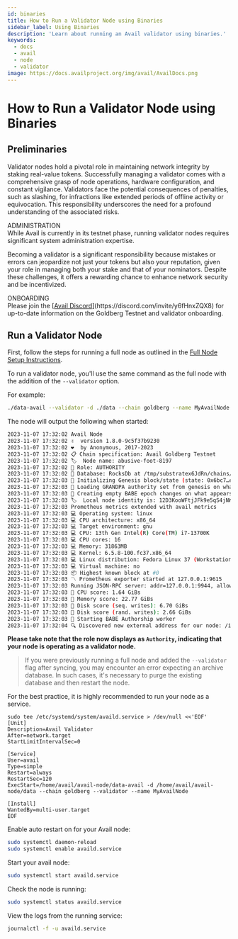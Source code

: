 ```yaml
---
id: binaries
title: How to Run a Validator Node using Binaries
sidebar_label: Using Binaries
description: 'Learn about running an Avail validator using binaries.'
keywords:
  - docs
  - avail
  - node
  - validator
image: https://docs.availproject.org/img/avail/AvailDocs.png
---
```


# How to Run a Validator Node using Binaries

## Preliminaries

Validator nodes hold a pivotal role in maintaining network integrity by staking real-value tokens. Successfully managing a validator comes with a comprehensive grasp of node operations, hardware configuration, and constant vigilance. Validators face the potential consequences of penalties, such as slashing, for infractions like extended periods of offline activity or equivocation. This responsibility underscores the need for a profound understanding of the associated risks.

<Callout type="warning">
ADMINISTRATION<br/>
While Avail is currently in its testnet phase, running validator nodes requires significant system administration expertise.
</Callout>

Becoming a validator is a significant responsibility because mistakes or errors can jeopardize not just your tokens but also your reputation, given your role in managing both your stake and that of your nominators. Despite these challenges, it offers a rewarding chance to enhance network security and be incentivized.

<Callout>
ONBOARDING<br/>
Please join the [<ins>Avail Discord</ins>](https://discord.com/invite/y6fHnxZQX8) for up-to-date information on the Goldberg Testnet and
validator onboarding.
</Callout>


## Run a Validator Node

First, follow the steps for running a full node as outlined in the
[Full Node Setup Instructions](/category/run-a-validator-node/).

To run a validator node, you'll use the same command as the full node with the addition of the `--validator` option.

For example:

```bash
./data-avail --validator -d ./data --chain goldberg --name MyAvailNode
```

The node will output the following when started:

```bash
2023-11-07 17:32:02 Avail Node    
2023-11-07 17:32:02 ✌️  version 1.8.0-9c5f37b9230    
2023-11-07 17:32:02 ❤️  by Anonymous, 2017-2023    
2023-11-07 17:32:02 📋 Chain specification: Avail Goldberg Testnet    
2023-11-07 17:32:02 🏷  Node name: abusive-foot-8197    
2023-11-07 17:32:02 👤 Role: AUTHORITY    
2023-11-07 17:32:02 💾 Database: RocksDb at /tmp/substratex6JdRn/chains/avail_goldberg_testnet/db/full    
2023-11-07 17:32:03 🔨 Initializing Genesis block/state (state: 0x6bc7…ec83, header-hash: 0x6f09…a7ae)    
2023-11-07 17:32:03 👴 Loading GRANDPA authority set from genesis on what appears to be first startup.    
2023-11-07 17:32:03 👶 Creating empty BABE epoch changes on what appears to be first startup.    
2023-11-07 17:32:03 🏷  Local node identity is: 12D3KooWFtjJFk9e5qS4jNWTPSUhTcpSLzeY25P3MeAhzDg6PHwd    
2023-11-07 17:32:03 Prometheus metrics extended with avail metrics    
2023-11-07 17:32:03 💻 Operating system: linux    
2023-11-07 17:32:03 💻 CPU architecture: x86_64    
2023-11-07 17:32:03 💻 Target environment: gnu    
2023-11-07 17:32:03 💻 CPU: 13th Gen Intel(R) Core(TM) i7-13700K    
2023-11-07 17:32:03 💻 CPU cores: 16    
2023-11-07 17:32:03 💻 Memory: 31863MB    
2023-11-07 17:32:03 💻 Kernel: 6.5.8-100.fc37.x86_64    
2023-11-07 17:32:03 💻 Linux distribution: Fedora Linux 37 (Workstation Edition)    
2023-11-07 17:32:03 💻 Virtual machine: no    
2023-11-07 17:32:03 📦 Highest known block at #0    
2023-11-07 17:32:03 〽️ Prometheus exporter started at 127.0.0.1:9615    
2023-11-07 17:32:03 Running JSON-RPC server: addr=127.0.0.1:9944, allowed origins=["http://localhost:*", "http://127.0.0.1:*", "https://localhost:*", "https://127.0.0.1:*", "https://polkadot.js.org"]    
2023-11-07 17:32:03 🏁 CPU score: 1.64 GiBs    
2023-11-07 17:32:03 🏁 Memory score: 22.77 GiBs    
2023-11-07 17:32:03 🏁 Disk score (seq. writes): 6.70 GiBs    
2023-11-07 17:32:03 🏁 Disk score (rand. writes): 2.66 GiBs    
2023-11-07 17:32:03 👶 Starting BABE Authorship worker    
2023-11-07 17:32:04 🔍 Discovered new external address for our node: /ip4/176.61.156.176/tcp/30333/p2p/12D3KooWFtjJFk9e5qS4jNWTPSUhTcpSLzeY25P3MeAhzDg6PHwd  
```

**Please take note that the role now displays as `Authority`, indicating that your node is operating as a validator node.**

> If you were previously running a full node and added the `--validator` flag after syncing, you may encounter an error expecting an archive database. In such cases, it's necessary to purge the existing database and then restart the node.

For the best practice, it is highly recommended to run your node as a service.

```
sudo tee /etc/systemd/system/availd.service > /dev/null <<'EOF'
[Unit]
Description=Avail Validator
After=network.target
StartLimitIntervalSec=0

[Service]
User=avail
Type=simple
Restart=always
RestartSec=120
ExecStart=/home/avail/avail-node/data-avail -d /home/avail/avail-node/data --chain goldberg --validator --name MyAvailNode

[Install]
WantedBy=multi-user.target
EOF
```

Enable auto restart on for your Avail node:

```bash
sudo systemctl daemon-reload
sudo systemctl enable availd.service
```

Start your avail node:

```bash
sudo systemctl start availd.service
```

Check the node is running:

```bash
sudo systemctl status availd.service
```

View the logs from the running service:

```bash
journalctl -f -u availd.service
```